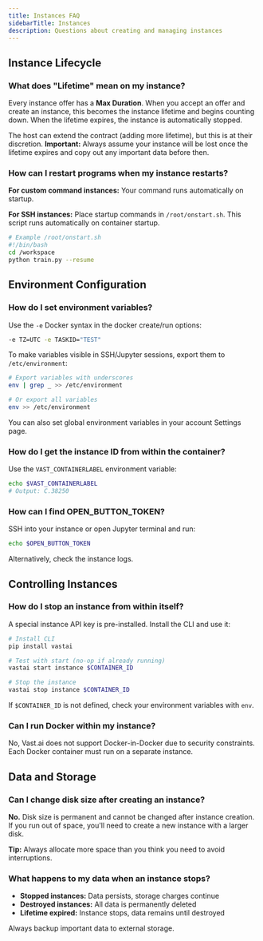 ```yaml
---
title: Instances FAQ
sidebarTitle: Instances
description: Questions about creating and managing instances
---
```


## Instance Lifecycle

### What does "Lifetime" mean on my instance?

Every instance offer has a **Max Duration**. When you accept an offer and create an instance, this becomes the instance lifetime and begins counting down. When the lifetime expires, the instance is automatically stopped. 

The host can extend the contract (adding more lifetime), but this is at their discretion. **Important:** Always assume your instance will be lost once the lifetime expires and copy out any important data before then.

### How can I restart programs when my instance restarts?

**For custom command instances:** Your command runs automatically on startup.

**For SSH instances:** Place startup commands in `/root/onstart.sh`. This script runs automatically on container startup.

```bash
# Example /root/onstart.sh
#!/bin/bash
cd /workspace
python train.py --resume
```

## Environment Configuration

### How do I set environment variables?

Use the `-e` Docker syntax in the docker create/run options:

```bash
-e TZ=UTC -e TASKID="TEST"
```

To make variables visible in SSH/Jupyter sessions, export them to `/etc/environment`:

```bash
# Export variables with underscores
env | grep _ >> /etc/environment

# Or export all variables
env >> /etc/environment
```

You can also set global environment variables in your account Settings page.

### How do I get the instance ID from within the container?

Use the `VAST_CONTAINERLABEL` environment variable:

```bash
echo $VAST_CONTAINERLABEL
# Output: C.38250
```

### How can I find OPEN_BUTTON_TOKEN?

SSH into your instance or open Jupyter terminal and run:

```bash
echo $OPEN_BUTTON_TOKEN
```

Alternatively, check the instance logs.

## Controlling Instances

### How do I stop an instance from within itself?

A special instance API key is pre-installed. Install the CLI and use it:

```bash
# Install CLI
pip install vastai

# Test with start (no-op if already running)
vastai start instance $CONTAINER_ID

# Stop the instance
vastai stop instance $CONTAINER_ID
```

If `$CONTAINER_ID` is not defined, check your environment variables with `env`.

### Can I run Docker within my instance?

No, Vast.ai does not support Docker-in-Docker due to security constraints. Each Docker container must run on a separate instance.

## Data and Storage

### Can I change disk size after creating an instance?

**No.** Disk size is permanent and cannot be changed after instance creation. If you run out of space, you'll need to create a new instance with a larger disk. 

**Tip:** Always allocate more space than you think you need to avoid interruptions.

### What happens to my data when an instance stops?

- **Stopped instances:** Data persists, storage charges continue
- **Destroyed instances:** All data is permanently deleted
- **Lifetime expired:** Instance stops, data remains until destroyed

Always backup important data to external storage.